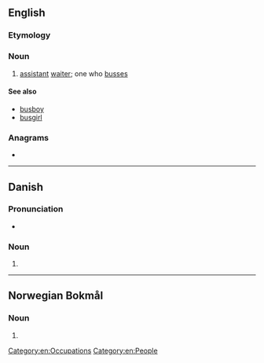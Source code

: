 ==English==

===Etymology===
{{suf|en|bus|er|id2=agent noun}}

===Noun===
{{en-noun}}

# {{lb|en|US}} [[assistant]] [[waiter]]; one who [[busses]]

====See also====
* [[busboy]]
* [[busgirl]]

===Anagrams===
* {{anagrams|en|a=berssu|Bruses|Burses|burses|resubs}}

[[Category:en:Occupations]]
[[Category:en:People]]

----

==Danish==

===Pronunciation===
* {{IPA|da|/busər/|[ˈb̥usɐ]}}

===Noun===
{{head|da|noun form|g=c}}

# {{indefinite plural of|da|bus}}

----

==Norwegian Bokmål==

===Noun===
{{head|nb|noun form|g=m}}

# {{inflection of|nb|buss||indefinite|p}}